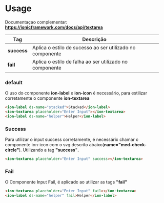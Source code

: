 
<Meta title="Components/Global/Textarea/Usage" />

# Usage

Documentaçao complementar:
**https://ionicframework.com/docs/api/textarea**

| Tag                   | Descrição                                                 |
| ----------------------| ----------------------------------------------------------|
| **success**           | Aplica o estilo de sucesso ao ser utilizado no componente |
| **fail**              | Aplica o estilo de falha ao ser utilizado no componente   |


### default

O uso do componente **ion-label** e **ion-icon** é necessário, para estilizar corretamente o componente **ion-textarea**

```html
<ion-label ds-name="stacked">Stacked</ion-label>
<ion-textarea placeholder="Enter Input"></ion-textarea>
<ion-label ds-name="helper">Helper</ion-label>
```

### Success

Para utilizar o input success corretamente, é necessário chamar o componente ion-icon com o svg descrito abaixo(**name="med-check-circle"**). Utilizando a tag **"success"**.


```html
<ion-textarea placeholder="Enter Input" success></ion-textarea>
```

### Fail

O Componente Input Fail, é aplicado ao utilizar as tags **"fail"**


```html
<ion-textarea placeholder="Enter Input" fail></ion-textarea>
<ion-label ds-name="helper" fail>Helper</ion-label>
```
